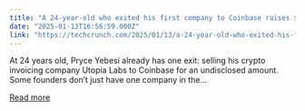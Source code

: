 ```yaml
---
title: "A 24-year-old who exited his first company to Coinbase raises $3M for his next venture"
date: "2025-01-13T16:56:59.000Z"
link: "https://techcrunch.com/2025/01/13/a-24-year-old-who-exited-his-first-company-to-coinbase-raises-3m-for-his-next-venture/"
---
```


At 24 years old, Pryce Yebesi already has one exit: selling his crypto invoicing company Utopia Labs to Coinbase for an undisclosed amount.&#160; Some founders don&#8217;t just have one company in the...

[Read more](https://techcrunch.com/2025/01/13/a-24-year-old-who-exited-his-first-company-to-coinbase-raises-3m-for-his-next-venture/)
